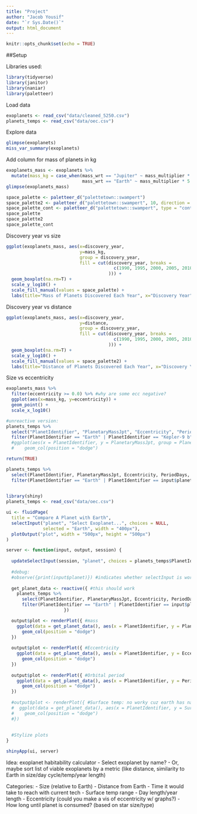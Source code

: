 ```yaml
---
title: "Project"
author: "Jacob Yousif"
date: "`r Sys.Date()`"
output: html_document
---
```


```r
knitr::opts_chunk$set(echo = TRUE)
```

##Setup

Libraries used:
```r
library(tidyverse)
library(janitor)
library(naniar)
library(paletteer)
```

Load data
```r
exoplanets <- read_csv("data/cleaned_5250.csv")
planets_temps <- read_csv("data/oec.csv")
```

Explore data
```r
glimpse(exoplanets)
miss_var_summary(exoplanets)
```

Add column for mass of planets in kg
```r
exoplanets_mass <- exoplanets %>% 
  mutate(mass_kg = case_when(mass_wrt == "Jupiter" ~ mass_multiplier * 1.898e27, #mass of Jupiter
                             mass_wrt == "Earth" ~ mass_multiplier * 5.972e24)) #mass of Earth
glimpse(exoplanets_mass)
```
```r
space_palette <- paletteer_d("palettetown::swampert")
space_palette2 <- paletteer_d("palettetown::swampert", 10, direction = -1)
space_palette_cont <- paletteer_d("palettetown::swampert", type = "continuous")
space_palette
space_palette2
space_palette_cont
```

Discovery year vs size
```r
ggplot(exoplanets_mass, aes(x=discovery_year, 
                            y=mass_kg, 
                            group = discovery_year, 
                            fill = cut(discovery_year, breaks = 
                                         c(1990, 1995, 2000, 2005, 2010, 2015, 2020, 2023)
                                       ))) +
  geom_boxplot(na.rm=T) +
  scale_y_log10() +
  scale_fill_manual(values = space_palette) +
  labs(title="Mass of Planets Discovered Each Year", x="Discovery Year", y="Mass (kg)", fill="Year Discovered")
```
Discovery year vs distance
```r
ggplot(exoplanets_mass, aes(x=discovery_year, 
                            y=distance, 
                            group = discovery_year, 
                            fill = cut(discovery_year, breaks = 
                                         c(1990, 1995, 2000, 2005, 2010, 2015, 2020, 2023)
                                       ))) +
  geom_boxplot(na.rm=T) +
  scale_y_log10() +
  scale_fill_manual(values = space_palette2) +
  labs(title="Distance of Planets Discovered Each Year", x="Discovery Year", y="Distance from Earth (ly)", fill="Year Discovered")
```

Size vs eccentricity
```r
exoplanets_mass %>% 
  filter(eccentricity >= 0.0) %>% #why are some ecc negative?
  ggplot(aes(x=mass_kg, y=eccentricity)) +
  geom_point() +
  scale_x_log10()
```

```r
#unreactive version:
planets_temps %>% 
  select("PlanetIdentifier", "PlanetaryMassJpt", "Eccentricity", "PeriodDays", "SurfaceTempK") %>% 
  filter(PlanetIdentifier == "Earth" | PlanetIdentifier == "Kepler-9 b")# %>% 
  #ggplot(aes(x = PlanetIdentifier, y = PlanetaryMassJpt, group = PlanetIdentifier)) +
  #    geom_col(position = "dodge")
```
```r
return(TRUE)
```

```r
planets_temps %>% 
  select(PlanetIdentifier, PlanetaryMassJpt, Eccentricity, PeriodDays, SurfaceTempK) %>% 
  filter(PlanetIdentifier == "Earth" | PlanetIdentifier == input$planet)
  
```


```r
library(shiny)
planets_temps <- read_csv("data/oec.csv")

ui <- fluidPage(
  title = "Compare A Planet with Earth",
  selectInput("planet", "Select Exoplanet...", choices = NULL, 
              selected = "Earth", width = "400px"),
  plotOutput("plot", width = "500px", height = "500px")
)

server <- function(input, output, session) {
  
  updateSelectInput(session, "planet", choices = planets_temps$PlanetIdentifier) #had to use this because selectInput had a large number of choices
  
  #debug:
  #observe({print(input$planet)}) #indicates whether selectInput is working
  
  get_planet_data <- reactive({ #this should work
    planets_temps %>% 
      select(PlanetIdentifier, PlanetaryMassJpt, Eccentricity, PeriodDays, SurfaceTempK) %>% 
      filter(PlanetIdentifier == "Earth" | PlanetIdentifier == input$planet)
                      }) 

  output$plot <- renderPlot({ #mass
    ggplot(data = get_planet_data(), aes(x = PlanetIdentifier, y = PlanetaryMassJpt, group = PlanetIdentifier)) +
      geom_col(position = "dodge")
  })
  
  output$plot <- renderPlot({ #Eccentricity
    ggplot(data = get_planet_data(), aes(x = PlanetIdentifier, y = Eccentricity, group = PlanetIdentifier)) +
      geom_col(position = "dodge")
  })
  
  output$plot <- renderPlot({ #Orbital period
    ggplot(data = get_planet_data(), aes(x = PlanetIdentifier, y = PeriodDays, group = PlanetIdentifier)) +
      geom_col(position = "dodge")
  })
  
  #output$plot <- renderPlot({ #Surface temp: no worky cuz earth has na
  #  ggplot(data = get_planet_data(), aes(x = PlanetIdentifier, y = SurfaceTempK, group = PlanetIdentifier)) +
  #    geom_col(position = "dodge")
  #})
  
  
  #Stylize plots
}

shinyApp(ui, server)
```

Idea: exoplanet habitability calculator
- Select exoplanet by name?
- Or, maybe sort list of viable exoplanets by a metric (like distance, similarity to Earth in size/day cycle/temp/year length)

Categories: 
- Size (relative to Earth)
- Distance from Earth
- Time it would take to reach with current tech
- Surface temp range
- Day length/year length
- Eccentricity (could you make a vis of eccentricity w/ graphs?)
- How long until planet is consumed? (based on star size/type)